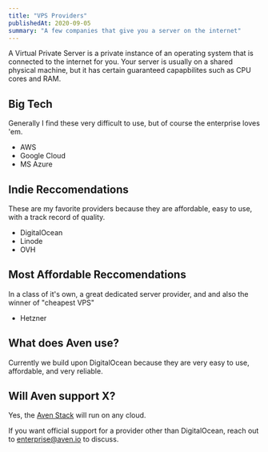 ```yaml
---
title: "VPS Providers"
publishedAt: 2020-09-05
summary: "A few companies that give you a server on the internet"
---
```


A Virtual Private Server is a private instance of an operating system that is connected to the internet for you. Your server is usually on a shared physical machine, but it has certain guaranteed capapbilites such as CPU cores and RAM.

## Big Tech

Generally I find these very difficult to use, but of course the enterprise loves 'em.

- AWS
- Google Cloud
- MS Azure

## Indie Reccomendations

These are my favorite providers because they are affordable, easy to use, with a track record of quality.

- DigitalOcean
- Linode
- OVH

## Most Affordable Reccomendations

In a class of it's own, a great dedicated server provider, and and also the winner of "cheapest VPS"

- Hetzner


## What does Aven use?

Currently we build upon DigitalOcean because they are very easy to use, affordable, and very reliable.


## Will Aven support X?

Yes, the [Aven Stack](/aven-stack) will run on any cloud.

If you want official support for a provider other than DigitalOcean, reach out to [enterprise@aven.io](mailto:enterprise@aven.io) to discuss.

<!--- © Aven LLC and Aven Contributors. Licensed under Creative Commons CC BY-NC-SA 4.0 https://creativecommons.org/licenses/by-nc-sa/4.0/ -->
